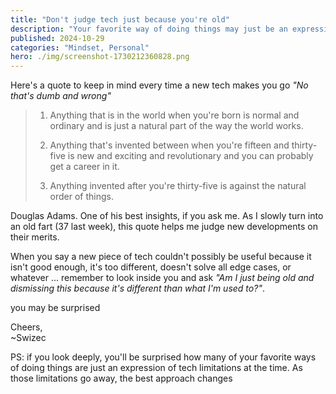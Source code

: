 ```yaml
---
title: "Don't judge tech just because you're old"
description: "Your favorite way of doing things may just be an expression of tech limitations at the time"
published: 2024-10-29
categories: "Mindset, Personal"
hero: ./img/screenshot-1730212360828.png
---
```


Here's a quote to keep in mind every time a new tech makes you go _"No that's dumb and wrong"_

> 1. Anything that is in the world when you're born is normal and ordinary and is just a natural part of the way the world works.
>
> 2. Anything that's invented between when you're fifteen and thirty-five is new and exciting and revolutionary and you can probably get a career in it.
>
> 3. Anything invented after you're thirty-five is against the natural order of things.

Douglas Adams. One of his best insights, if you ask me. As I slowly turn into an old fart (37 last week), this quote helps me judge new developments on their merits.

When you say a new piece of tech couldn't possibly be useful because it isn't good enough, it's too different, doesn't solve all edge cases, or whatever ... remember to look inside you and ask _"Am I just being old and dismissing this because it's different than what I'm used to?"_.

you may be surprised

Cheers,<br/>
~Swizec

PS: if you look deeply, you'll be surprised how many of your favorite ways of doing things are just an expression of tech limitations at the time. As those limitations go away, the best approach changes
